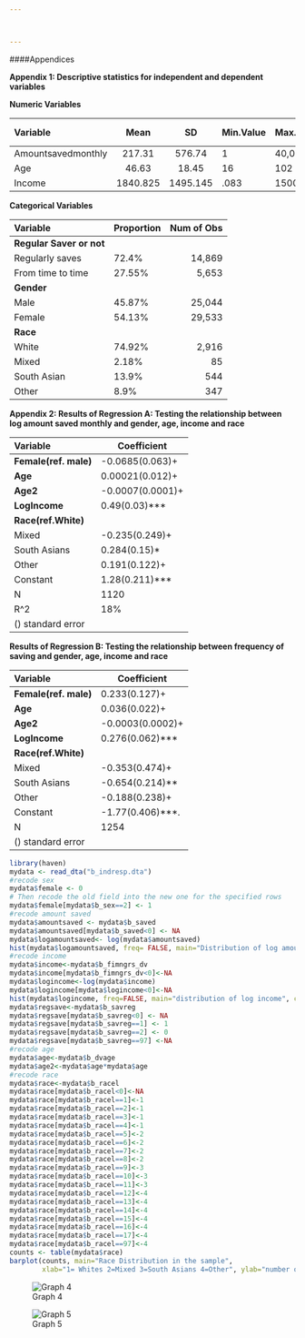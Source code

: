 ```yaml
---



---
```


####Appendices

**Appendix 1: Descriptive statistics for independent and dependent variables**

**Numeric Variables**

Variable             Mean      SD     Min.Value    Max.Value   Num of Obs
------------        ------    ------  ------------ ---------   ----------
Amountsavedmonthly  217.31    576.74     1          40,000      18,515 
Age                 46.63      18.45     16           102       54,597  
Income              1840.825  1495.145  .083         15000      22,817

**Categorical Variables**

Variable                  Proportion       Num of Obs
------------              ----------      -----------  
**Regular Saver or not**     
Regularly saves             72.4%            14,869
From time to time           27.55%           5,653
**Gender**
Male                        45.87%           25,044          
Female                      54.13%           29,533
**Race**
White                       74.92%           2,916
Mixed                        2.18%            85
South Asian                  13.9%            544
Other                       8.9%             347


**Appendix 2: Results of Regression A: Testing the relationship between log amount saved monthly and gender, age, income and race**

Variable                  Coefficient       
------------              ----------        
**Female(ref. male)**      -0.0685(0.063)+
**Age**                     0.00021(0.012)+
**Age2**                   -0.0007(0.0001)+ 
**LogIncome**               0.49(0.03)***
**Race(ref.White)**         
Mixed                       -0.235(0.249)+
South Asians                0.284(0.15)*
Other                       0.191(0.122)+
Constant                    1.28(0.211)***
N                           1120
R^2                         18%
() standard error
    

**Results of Regression B: Testing the relationship between frequency of saving and gender, age, income and race**

Variable                  Coefficient       
------------              -----------        
**Female(ref. male)**      0.233(0.127)+
**Age**                    0.036(0.022)+ 
**Age2**                  -0.0003(0.0002)+ 
**LogIncome**              0.276(0.062)***
**Race(ref.White)**         
Mixed                      -0.353(0.474)+ 
South Asians              -0.654(0.214)**
Other                      -0.188(0.238)+
Constant                   -1.77(0.406)***. 
N                           1254
() standard error
 
```r
library(haven)
mydata <- read_dta("b_indresp.dta")
#recode sex
mydata$female <- 0
# Then recode the old field into the new one for the specified rows
mydata$female[mydata$b_sex==2] <- 1
#recode amount saved
mydata$amountsaved <- mydata$b_saved
mydata$amountsaved[mydata$b_saved<0] <- NA
mydata$logamountsaved<- log(mydata$amountsaved)
hist(mydata$logamountsaved, freq= FALSE, main="Distribution of log amount saved", xlab="Log amount saved", col="green")
#recode income
mydata$income<-mydata$b_fimngrs_dv
mydata$income[mydata$b_fimngrs_dv<0]<-NA
mydata$logincome<-log(mydata$income)
mydata$logincome[mydata$logincome<0]<-NA
hist(mydata$logincome, freq=FALSE, main="distribution of log income", col="blue", xlab="Log income")
mydata$regsave<-mydata$b_savreg
mydata$regsave[mydata$b_savreg<0] <- NA
mydata$regsave[mydata$b_savreg==1] <- 1
mydata$regsave[mydata$b_savreg==2] <- 0
mydata$regsave[mydata$b_savreg==97] <-NA
#recode age
mydata$age<-mydata$b_dvage
mydata$age2<-mydata$age*mydata$age
#recode race
mydata$race<-mydata$b_racel
mydata$race[mydata$b_racel<0]<-NA
mydata$race[mydata$b_racel==1]<-1
mydata$race[mydata$b_racel==2]<-1
mydata$race[mydata$b_racel==3]<-1
mydata$race[mydata$b_racel==4]<-1
mydata$race[mydata$b_racel==5]<-2
mydata$race[mydata$b_racel==6]<-2
mydata$race[mydata$b_racel==7]<-2
mydata$race[mydata$b_racel==8]<-2
mydata$race[mydata$b_racel==9]<-3
mydata$race[mydata$b_racel==10]<-3
mydata$race[mydata$b_racel==11]<-3
mydata$race[mydata$b_racel==12]<-4
mydata$race[mydata$b_racel==13]<-4
mydata$race[mydata$b_racel==14]<-4
mydata$race[mydata$b_racel==15]<-4
mydata$race[mydata$b_racel==16]<-4
mydata$race[mydata$b_racel==17]<-4
mydata$race[mydata$b_racel==97]<-4
counts <- table(mydata$race)
barplot(counts, main="Race Distribution in the sample", 
        xlab="1= Whites 2=Mixed 3=South Asians 4=Other", ylab="number of people", col="purple")
```

![Graph 4](/Users/sarahali/Desktop/Final Project/Graph4.png)

![Graph 5](Graph5.png)

  






     


   
   
     

    


